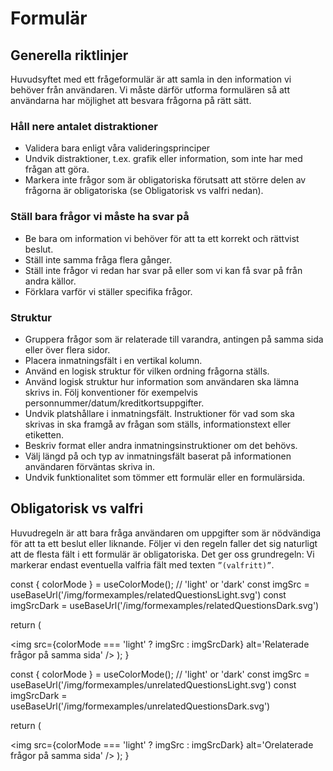 # Formulär


## Generella riktlinjer

Huvudsyftet med ett frågeformulär är att samla in den information vi behöver från användaren. Vi måste därför utforma formulären så att användarna har möjlighet att besvara frågorna på rätt sätt.

### Håll nere antalet distraktioner

- Validera bara enligt våra valideringsprinciper
- Undvik distraktioner, t.ex. grafik eller information, som inte har med frågan att göra.
- Markera inte frågor som är obligatoriska förutsatt att större delen av frågorna är obligatoriska (se Obligatorisk vs valfri nedan).

### Ställ bara frågor vi måste ha svar på

- Be bara om information vi behöver för att ta ett korrekt och rättvist beslut.
- Ställ inte samma fråga flera gånger.
- Ställ inte frågor vi redan har svar på eller som vi kan få svar på från andra källor.
- Förklara varför vi ställer specifika frågor.

### Struktur

- Gruppera frågor som är relaterade till varandra, antingen på samma sida eller över flera sidor.
- Placera inmatningsfält i en vertikal kolumn.
- Använd en logisk struktur för vilken ordning frågorna ställs.
- Använd logisk struktur hur information som användaren ska lämna skrivs in. Följ konventioner för exempelvis personnummer/datum/kreditkortsuppgifter.
- Undvik platshållare i inmatningsfält. Instruktioner för vad som ska skrivas in ska framgå av frågan som ställs, informationstext eller etiketten.
- Beskriv format eller andra inmatningsinstruktioner om det behövs.
- Välj längd på och typ av inmatningsfält baserat på informationen användaren förväntas skriva in.
- Undvik funktionalitet som tömmer ett formulär eller en formulärsida.

<div className='card-do-dont'>
  <RelatedQuestions />
  <UnrelatedQuestions />
</div>

## Obligatorisk vs valfri

Huvudregeln är att bara fråga användaren om uppgifter som är nödvändiga för att ta ett beslut eller liknande.
Följer vi den regeln faller det sig naturligt att de flesta fält i ett formulär är obligatoriska. Det ger oss grundregeln: Vi markerar endast eventuella valfria fält med texten `”(valfritt)”`.

<div className='card'>
  <Flex>
    <FlexItem col='6'>
      <TextField
        label='Fullständigt namn'
        description='För och efternamn'
        isRequired
        errorMessage='Detta är ett obligatoriskt fält'
      />
    </FlexItem>
    <FlexItem col='6'>
      <TextField
        label='Favoritfrukter (Valfritt)'
        description='Kan lämnas tomt'
      />
    </FlexItem>
  </Flex>
</div>

  const { colorMode } = useColorMode(); // 'light' or 'dark'
  const imgSrc = useBaseUrl('/img/formexamples/relatedQuestionsLight.svg')
  const imgSrcDark = useBaseUrl('/img/formexamples/relatedQuestionsDark.svg')

return (

<img
  src={colorMode === 'light' ? imgSrc : imgSrcDark}
  alt='Relaterade frågor på samma sida'
/>
); }

  const { colorMode } = useColorMode(); // 'light' or 'dark'
  const imgSrc = useBaseUrl('/img/formexamples/unrelatedQuestionsLight.svg')
  const imgSrcDark = useBaseUrl('/img/formexamples/unrelatedQuestionsDark.svg')

return (

<img
  src={colorMode === 'light' ? imgSrc : imgSrcDark}
  alt='Orelaterade frågor på samma sida'
/>
); }
